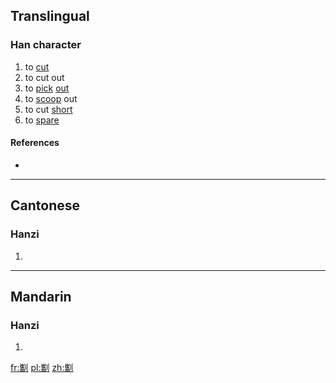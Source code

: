 ==Translingual==

===Han character===
{{Han char|rn=18|rad=刀|as=18|sn=20|four=|canj=山月中弓 (UBLN)|ids=⿰[[巂]][[刂]]}}

# to [[cut]]
# to cut out
# to [[pick]] [[out]]
# to [[scoop]] out
# to cut [[short]]
# to [[spare]]

====References====
* {{Han ref|kx=0145.400|hdz=10363.030|uh=3512|ud=13586}}

----

==Cantonese==

===Hanzi===
{{yue-hanzi|jyut=[[kwai4]]|y=kwai4}}

# {{defn|lang=yue|sort=刀18}}

----

==Mandarin==

===Hanzi===
{{cmn-hanzi|pin=[[xí]] ([[xi2]])|wg=hsi<sup>2</sup>}}

# {{defn|lang=cmn|sort=刀18}}

[[fr:㔒]]
[[pl:㔒]]
[[zh:㔒]]